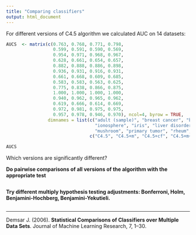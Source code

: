 ```yaml
---
title: "Comparing classifiers"
output: html_document
---
```

For different versions of C4.5 algorithm we calculated AUC on 14 datasets: 
```r
AUCS  <- matrix(c(0.763, 0.768, 0.771, 0.798,
                  0.599, 0.591, 0.590, 0.569,
                  0.954, 0.971, 0.968, 0.967,
                  0.628, 0.661, 0.654, 0.657,
                  0.882, 0.888, 0.886, 0.898,
                  0.936, 0.931, 0.916, 0.931,
                  0.661, 0.668, 0.609, 0.685,
                  0.583, 0.583, 0.563, 0.625,
                  0.775, 0.838, 0.866, 0.875,
                  1.000, 1.000, 1.000, 1.000,
                  0.940, 0.962, 0.965, 0.962,
                  0.619, 0.666, 0.614, 0.669,
                  0.972, 0.981, 0.975, 0.975,
                  0.957, 0.978, 0.946, 0.970), ncol=4, byrow = TRUE, 
                dimnames = list(c("adult (sample)", "breast cancer", "breast cancer wisconsin", "cmc", 
                                  "ionosphere", "iris", "liver disorders", "lung cancer", "lymphography", 
                                  "mushroom", "primary tumor", "rheum", "voting", "wine"),
                                c("C4.5", "C4.5+m", "C4.5+cf", "C4.5+m+cf")))

AUCS
```

Which versions are significantly different? 

**Do pairwise comparisons of all versions of the algorithm with the appropriate test**
```r

```

**Try different multiply hypothesis testing adjustments: Bonferroni, Holm, Benjamini-Hochberg, Benjamini-Yekutieli.**
```r
```


**************
Demsar J. (2006). **Statistical Comparisons of Classifiers over Multiple Data Sets**. Journal of Machine Learning Research, 7, 1–30.

